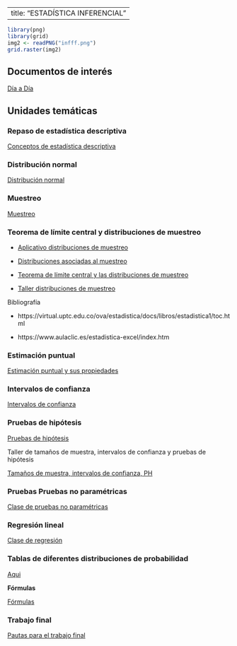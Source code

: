 
---
title: "ESTADÍSTICA INFERENCIAL"
---


```r

library(png)
library(grid)
img2 <- readPNG("infff.png")
grid.raster(img2)

```



## Documentos de interés


[Día a Día ](https://github.com/estadisticaITM/estadisticaITM.github.io/blob/master/DIA-%20DIA_XREI03__ESTADISTICA%20INFERENCIAL_2022-1%20(1).pdf)

## **Unidades temáticas**


### Repaso de estadística descriptiva

<a href="descriptiva2.html" target="_blank"> Conceptos de estadística descriptiva</a>

### Distribución normal

<a href="normal.html" target="_blank"> Distribución normal</a>


### Muestreo

<a href="muestreo.html" target="_blank"> Muestreo</a>

### Teorema de límite central y distribuciones de muestreo

- [Aplicativo distribuciones de muestreo](https://amgq828.shinyapps.io/distri/)


- [Distribuciones asociadas al muestreo](https://github.com/jtrochezg/jtrochezg.github.io/blob/master/sampling-distributions1.pdf)


- <a href="tlc.html" target="_blank"> Teorema de límite central y las distribuciones de muestreo</a>

- <a href="tdm.html" target="_blank"> Taller distribuciones de muestreo</a>

Bibliografía 

- https://virtual.uptc.edu.co/ova/estadistica/docs/libros/estadistica1/toc.html

- https://www.aulaclic.es/estadistica-excel/index.htm 

### Estimación puntual
<a href="estima.html" target="_blank"> Estimación puntual y sus propiedades</a>

### Intervalos de confianza

<a href="IC.html" target="_blank"> Intervalos de confianza</a>

### Pruebas de hipótesis

<a href="PH.html" target="_blank"> Pruebas de hipótesis</a>

Taller de tamaños de muestra, intervalos de confianza y pruebas de hipótesis 

[Tamaños de muestra, intervalos de confianza, PH](https://github.com/estadisticaITM/repositorioprueba/blob/master/Taller%20de%20tama%C3%B1os%20de%20muestra%2C%20intervalos%20de%20confianza%20y%20ph.pdf)

### Pruebas Pruebas no paramétricas 
<a href="pruebas-no-paramétricas.html" target="_blank"> Clase de pruebas no paramétricas</a>

### Regresión lineal 
<a href="regrelineal.html" target="_blank"> Clase de regresión</a>


### Tablas de diferentes distribuciones de probabilidad


[Aqui](https://github.com/estadisticaITM/repositorioprueba/blob/master/tabla%20de%20diferentes%20probabilidades.pdf)

**Fórmulas**

[Fórmulas](https://github.com/estadisticaITM/estadisticaITM.github.io/blob/master/f%C3%B3rmulas.pdf)

### Trabajo final

<a href="posterestdesc1.html" target="_blank"> Pautas para el trabajo final</a>


